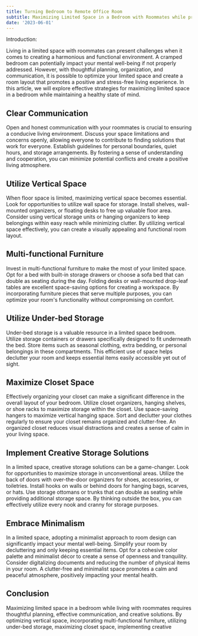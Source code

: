 ```yaml
---
title: Turning Bedroom to Remote Office Room
subtitle: Maximizing Limited Space in a Bedroom with Roommates while promoting mental well-being
date: '2023-06-01'
---
```


Introduction:

Living in a limited space with roommates can present challenges when it comes to creating a harmonious and functional environment. A cramped bedroom can potentially impact your mental well-being if not properly addressed. However, with thoughtful planning, organization, and communication, it is possible to optimize your limited space and create a room layout that promotes a positive and stress-free living experience. In this article, we will explore effective strategies for maximizing limited space in a bedroom while maintaining a healthy state of mind.

## Clear Communication

Open and honest communication with your roommates is crucial to ensuring a conducive living environment. Discuss your space limitations and concerns openly, allowing everyone to contribute to finding solutions that work for everyone. Establish guidelines for personal boundaries, quiet hours, and storage arrangements. By fostering a sense of understanding and cooperation, you can minimize potential conflicts and create a positive living atmosphere.

## Utilize Vertical Space

When floor space is limited, maximizing vertical space becomes essential. Look for opportunities to utilize wall space for storage. Install shelves, wall-mounted organizers, or floating desks to free up valuable floor area. Consider using vertical storage units or hanging organizers to keep belongings within easy reach while minimizing clutter. By utilizing vertical space effectively, you can create a visually appealing and functional room layout.

## Multi-functional Furniture

Invest in multi-functional furniture to make the most of your limited space. Opt for a bed with built-in storage drawers or choose a sofa bed that can double as seating during the day. Folding desks or wall-mounted drop-leaf tables are excellent space-saving options for creating a workspace. By incorporating furniture pieces that serve multiple purposes, you can optimize your room's functionality without compromising on comfort.

## Utilize Under-bed Storage

Under-bed storage is a valuable resource in a limited space bedroom. Utilize storage containers or drawers specifically designed to fit underneath the bed. Store items such as seasonal clothing, extra bedding, or personal belongings in these compartments. This efficient use of space helps declutter your room and keeps essential items easily accessible yet out of sight.

## Maximize Closet Space

Effectively organizing your closet can make a significant difference in the overall layout of your bedroom. Utilize closet organizers, hanging shelves, or shoe racks to maximize storage within the closet. Use space-saving hangers to maximize vertical hanging space. Sort and declutter your clothes regularly to ensure your closet remains organized and clutter-free. An organized closet reduces visual distractions and creates a sense of calm in your living space.

## Implement Creative Storage Solutions

In a limited space, creative storage solutions can be a game-changer. Look for opportunities to maximize storage in unconventional areas. Utilize the back of doors with over-the-door organizers for shoes, accessories, or toiletries. Install hooks on walls or behind doors for hanging bags, scarves, or hats. Use storage ottomans or trunks that can double as seating while providing additional storage space. By thinking outside the box, you can effectively utilize every nook and cranny for storage purposes.

## Embrace Minimalism

In a limited space, adopting a minimalist approach to room design can significantly impact your mental well-being. Simplify your room by decluttering and only keeping essential items. Opt for a cohesive color palette and minimalist décor to create a sense of openness and tranquility. Consider digitalizing documents and reducing the number of physical items in your room. A clutter-free and minimalist space promotes a calm and peaceful atmosphere, positively impacting your mental health.

## Conclusion

Maximizing limited space in a bedroom while living with roommates requires thoughtful planning, effective communication, and creative solutions. By optimizing vertical space, incorporating multi-functional furniture, utilizing under-bed storage, maximizing closet space, implementing creative
